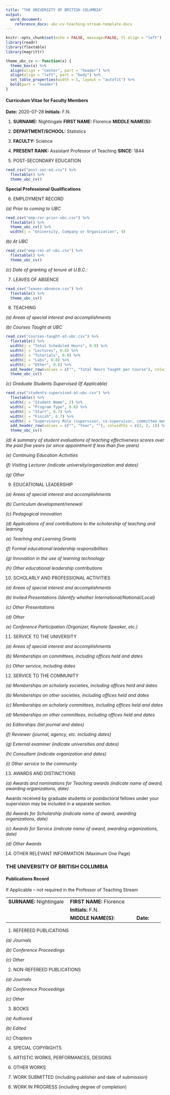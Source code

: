 ```yaml
---
title: "THE UNIVERSITY OF BRITISH COLUMBIA"
output: 
  word_document:
    reference_docx: ubc-cv-teaching-stream-template.docx
---
```


```r
knitr::opts_chunk$set(echo = FALSE, message=FALSE, ft.align = "left")
library(readr)
library(flextable)
library(magrittr)

theme_ubc_cv <- function(x) {
  theme_box(x) %>% 
  align(align = "center", part = "header") %>% 
  align(align = "left", part = "body") %>%
  set_table_properties(width = 1, layout = "autofit") %>%
  bold(part = "header")
}
```

#### Curriculum Vitae for Faculty Members

**Date:** 2020-07-28 **Initials:** F.N.

1. **SURNAME:** Nightingale    **FIRST NAME:** Florence **MIDDLE NAME(S):**

2. **DEPARTMENT/SCHOOL:** Statistics

3. **FACULTY:** Science

4. **PRESENT RANK:** Assistant Professor of Teaching    **SINCE:** 1844

5. [POST-SECONDARY EDUCATION]{custom-style="UnderlinedBold"}

```r
read_csv("post-sec-ed.csv") %>%
  flextable() %>% 
  theme_ubc_cv()  
```

**Special Professional Qualifications**

6.	[EMPLOYMENT RECORD]{custom-style="UnderlinedBold"}

*(a)	Prior to coming to UBC*


```r
read_csv("emp-rec-prior-ubc.csv") %>% 
  flextable() %>% 
  theme_ubc_cv() %>% 
  width(j = "University, Company or Organization", 4) 
```


*(b)	At UBC*
	
```r
read_csv("emp-rec-at-ubc.csv") %>% 
  flextable() %>% 
  theme_ubc_cv() 
```

*(c)	Date of granting of tenure at U.B.C.:*

7.	[LEAVES OF ABSENCE]{custom-style="UnderlinedBold"}

```r
read_csv("leaves-absence.csv") %>% 
  flextable() %>% 
  theme_ubc_cv()
```

8.	[TEACHING]{custom-style="UnderlinedBold"}

*(a)	Areas of special interest and accomplishments*

*(b)	Courses Taught at UBC* 

```r
read_csv("courses-taught-at-ubc.csv") %>% 
  flextable() %>% 
  width(j = "Total Scheduled Hours", 0.9) %>% 
  width(j = "Lectures", 0.8) %>% 
  width(j = "Tutorials", 0.8) %>% 
  width(j = "Labs", 0.8) %>% 
  width(j = "Other", 0.8) %>% 
  add_header_row(values = c("", "Total Hours Taught per Course"), colwidths = c(4, 4)) %>%
  theme_ubc_cv()
```

*(c)	Graduate Students Supervised (If Applicable)*

```r
read_csv("students-supervised-at-ubc.csv") %>% 
  flextable() %>% 
  width(j = "Student Name", 2) %>% 
  width(j = "Program Type", 0.8) %>% 
  width(j = "Start", 0.7) %>% 
  width(j = "Finish", 0.7) %>% 
  width(j = "Supervisory Role (supervisor, co-supervisor, committee member)", 2.25) %>% 
  add_header_row(values = c("", "Year", ""), colwidths = c(2, 2, 1)) %>% 
  theme_ubc_cv()
```			
				
*(d)	A summary of student evaluations of teaching effectiveness scores over the past five years (or since appointment if less than five years)*

*(e) Continuing Education Activities*

*(f) Visiting Lecturer (indicate university/organization and dates)*

*(g)	Other*

9.	[EDUCATIONAL LEADERSHIP]{custom-style="UnderlinedBold"}

*(a)	Areas of special interest and accomplishments*

*(b)	 Curriculum development/renewal*

*(c)	Pedagogical innovation*

*(d)	Applications of and contributions to the scholarship of teaching and learning*

*(e)	Teaching and Learning Grants*

*(f)	Formal educational leadership responsibilities*

*(g)	Innovation in the use of learning technology*

*(h)	Other educational leadership contributions*

10.	[SCHOLARLY AND PROFESSIONAL ACTIVITIES]{custom-style="UnderlinedBold"}

*(a)	Areas of special interest and accomplishments*

*(b)	Invited Presentations (Identify whether International/National/Local)*

*(c)	Other Presentations*

*(d)	Other*

*(e)	Conference Participation (Organizer, Keynote Speaker, etc.)*


11.	[SERVICE TO THE UNIVERSITY]{custom-style="UnderlinedBold"}

*(a)	Areas of special interest and accomplishments*

*(b)	Memberships on committees, including offices held and dates*

*(c)	Other service, including dates*

12.	[SERVICE TO THE COMMUNITY]{custom-style="UnderlinedBold"}

*(a)	Memberships on scholarly societies, including offices held and dates*

*(b)	Memberships on other societies, including offices held and dates*

*(c)	Memberships on scholarly committees, including offices held and dates*

*(d)	Memberships on other committees, including offices held and dates*

*(e)	Editorships (list journal and dates)*

*(f)	Reviewer (journal, agency, etc. including dates)*

*(g)	External examiner (indicate universities and dates)*

*(h)	Consultant (indicate organization and dates)*

*(i)	Other service to the community*


13.	[AWARDS AND DISTINCTIONS]{custom-style="UnderlinedBold"}

*(a)	Awards and nominations for Teaching awards (indicate name of award, awarding organizations, date)*

[Awards received by graduate students or postdoctoral fellows under your supervision may be included in a separate section.]{custom-style="UnderlinedIndented"}

*(b)	Awards for Scholarship (indicate name of award, awarding organizations, date)*

*(c)	Awards for Service (indicate name of award, awarding organizations, date)*

*(d)	Other Awards*

14.	[OTHER RELEVANT INFORMATION (Maximum One Page)]{custom-style="UnderlinedBold"}

\pagebreak

### THE UNIVERSITY OF BRITISH COLUMBIA

#### Publications Record

If Applicable – not required in the Professor of Teaching Stream

|                         |                           |           |
|-------------------------|---------------------------|-----------|
|[**SURNAME:**]{custom-style="BigFont"} Nightingale |**FIRST NAME:**	Florence	|		        |
|   		                  |**Initials:** F.N.         |           |
|		                      |**MIDDLE NAME(S):**				|**Date:**  |
      
       
1. [REFEREED PUBLICATIONS]{custom-style="UnderlinedBold"}

*(a)	Journals*

*(b)	Conference Proceedings*

*(c)	Other*

2. [NON-REFEREED PUBLICATIONS]{custom-style="UnderlinedBold"}

*(a)	Journals*

*(b)	Conference Proceedings*

*(c)	Other*

3. [BOOKS]{custom-style="UnderlinedBold"}

*(a)	Authored*

*(b)	Edited*

*(c)	Chapters*

4.	[SPECIAL COPYRIGHTS]{custom-style="UnderlinedBold"}

5.	[ARTISTIC WORKS, PERFORMANCES, DESIGNS]{custom-style="UnderlinedBold"}

6.	[OTHER WORKS]{custom-style="UnderlinedBold"}

7.	[WORK SUBMITTED]{custom-style="UnderlinedBold"} (including publisher and date of submission)

8.	[WORK IN PROGRESS]{custom-style="UnderlinedBold"} (including degree of completion)
			
			

